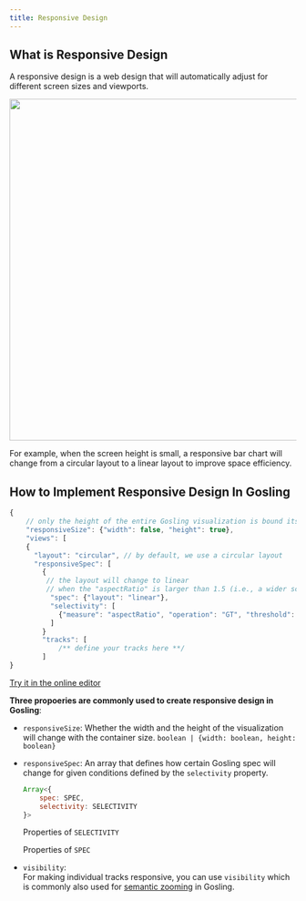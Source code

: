 ```yaml
---
title: Responsive Design
---
```


## What is Responsive Design

A responsive design is a web design that will automatically adjust for different screen sizes and viewports.


<img src="/img/doc_images/responsive_example.png" width='600'/>  

For example, when the screen height is small, a responsive bar chart will change from a circular layout to a linear layout to improve space efficiency.

## How to Implement Responsive Design In Gosling

```javascript
{
    // only the height of the entire Gosling visualization is bound its container
    "responsiveSize": {"width": false, "height": true},
    "views": [
    {
      "layout": "circular", // by default, we use a circular layout
      "responsiveSpec": [
        { 
         // the layout will change to linear 
         // when the "aspectRatio" is larger than 1.5 (i.e., a wider screen)
          "spec": {"layout": "linear"}, 
          "selectivity": [
            {"measure": "aspectRatio", "operation": "GT", "threshold": 1.5}
          ]
        }
        "tracks": [
            /** define your tracks here **/
        ]
}
```
<a href="https://gosling.js.org/?full=false&spec=(B'descripZEReference%3A%20Javed%20et%20al.%20Graphical%20PrcepZ%20of%20MulNplXTimXSeries.%20TVCG%202010.'jOize8('width8falseAhe~8true)j'xDomaY8('chromosomeE12'AYtervalIW%2C%201W%5D)j'viewsIB*(7Qcircular'%2C7OPcI7*(K'sPc8(QlYear')9'selecNvityIK*('measureEasPctRaNo'AoPraZEGT'Athreshold81.5)K%5D7*)7%5D%2C7'spacYg81%2C7'tracksI7*(K'data8(K*'urlEhttps%3A%2F%2Fserver.goslYg-lang.org%2Fapi%2Fv1%2FNleset_Yfo%2F%3Fd%3Dcistrome-UtyPEUrowEsampleLcolumnEposiZLvalueEPakLcategoriesI'samplX10'%5D9*'bYSize84K)9'markEbar'9'xHstartFxeHendFyHPak'AtyPEquanNtaNve'AaxisEr~')9'width86009'he~81307*)7%5DB*)B%5D%0A)*%20%207B**8!%209%2CKA%2C%20'B%0A*E8'F'AtyPEgenomic')9'H8('fieldEI8%5BK7**L'9*'NtiO'responsiveSPpeQ'layoutEUmulNvecLW5000000Xe%20YinZNonj%2CB~ight%01~jZYXWUQPONLKIHFEBA987*_" >
Try it in the online editor
</a>
<br/>

**Three propoeries are commonly used to create responsive design in Gosling**:
- `responsiveSize`: 
    Whether the width and the height of the visualization will change with the container size.
    ```boolean | {width: boolean, height: boolean}```
    
- `responsiveSpec`:
    An array that defines how certain Gosling spec will change for given conditions defined by the `selectivity` property.
    ```javascript
    Array<{
        spec: SPEC,
        selectivity: SELECTIVITY
    }>
    ```

    Properties of `SELECTIVITY`
    <TableWrapper GoslingSchema={GoslingSchema} objName='SelectivityCondition' includeDescription/>

    Properties of  `SPEC`

    <TableWrapper GoslingSchema={GoslingSchema} objName='GoslingSpec-anyOf-0-properties-responsiveSpec-items-properties-spec' includeDescription/>

- `visibility`:  
    For making individual tracks responsive, you can use `visibility` which is commonly also used for [semantic zooming](http://gosling-lang.org/docs/semantic-zoom) in Gosling.
    <TableWrapper GoslingSchema={GoslingSchema} objName='SizeVisibilityCondition' />

